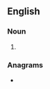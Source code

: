==English==

===Noun===
{{head|en|noun form}}

# {{plural of|en|funder}}

===Anagrams===
* {{anagrams|en|a=defnrsu|Dufners|refunds|snurfed}}